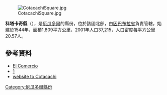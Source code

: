 <!-- 檔案不存在 [[Image:CantonSeat.jpg|thumb]] ，可從英文維基百科取得 -->
[[Image:CotacachiSquare.jpg|thumb]]

'''科塔卡奇縣'''（{{lang-es|Cantón Cotacachi}}），是[[厄瓜多爾|厄瓜多爾]]的縣份，位於該國北部，由[[因巴布拉省|因巴布拉省]]負責管轄，始建於1544年，面積1,809平方公里，2001年人口37,215，人口密度每平方公里20.57人。

==參考資料==
*[https://web.archive.org/web/20080530173519/http://www.elcomercio.com/solo_texto_search.asp?id_noticia=125524&anio=2008&mes=5&dia=25 El Comercio]
*[http://www.ecuadorencifras.gob.ec/] {{Wayback|url=http://www.ecuadorencifras.gob.ec/ |date=20151205221709 }}
*[https://web.archive.org/web/20110116154104/http://www.cotacachihome.com/ website to Cotacachi]

{{coord|0|18|N|78|16|W|display=title|type:city(8500)_source:dewiki}}

{{厄瓜多爾縣份}}

[[Category:厄瓜多爾縣份|Category:厄瓜多爾縣份]]


{{Ecuador-geo-stub}}
